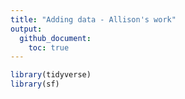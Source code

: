 ```yaml
---
title: "Adding data - Allison's work"
output:
  github_document:
    toc: true
---
```


```r
library(tidyverse)
library(sf)
```
